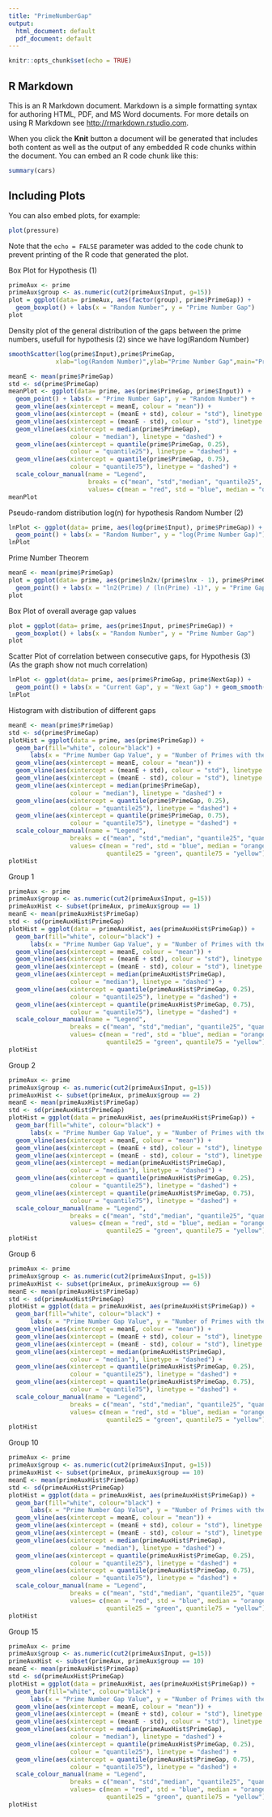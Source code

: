 ```yaml
---
title: "PrimeNumberGap"
output:
  html_document: default
  pdf_document: default
---
```


```r
knitr::opts_chunk$set(echo = TRUE)
```

## R Markdown

This is an R Markdown document. Markdown is a simple formatting syntax for authoring HTML, PDF, and MS Word documents. For more details on using R Markdown see <http://rmarkdown.rstudio.com>.

When you click the **Knit** button a document will be generated that includes both content as well as the output of any embedded R code chunks within the document. You can embed an R code chunk like this:

```r
summary(cars)
```

## Including Plots

You can also embed plots, for example:

```r
plot(pressure)
```

Note that the `echo = FALSE` parameter was added to the code chunk to prevent printing of the R code that generated the plot.

Box Plot for Hypothesis (1)

```r
primeAux <- prime
primeAux$group <- as.numeric(cut2(primeAux$Input, g=15))
plot = ggplot(data= primeAux, aes(factor(group), prime$PrimeGap)) +
  geom_boxplot() + labs(x = "Random Number", y = "Prime Number Gap") 
plot
```


Density plot of the general distribution of the gaps between the prime numbers, usefull for hypothesis (2) since we have log(Random Number)
```r
smoothScatter(log(prime$Input),prime$PrimeGap,
             xlab="log(Random Number)",ylab="Prime Number Gap",main="Prime Number Gap Density")
```

```r
meanE <- mean(prime$PrimeGap)
std <- sd(prime$PrimeGap)
meanPlot <- ggplot(data= prime, aes(prime$PrimeGap, prime$Input)) + 
  geom_point() + labs(x = "Prime Number Gap", y = "Random Number") +
  geom_vline(aes(xintercept = meanE, colour = "mean")) + 
  geom_vline(aes(xintercept = (meanE + std), colour = "std"), linetype = "dashed") + 
  geom_vline(aes(xintercept = (meanE - std), colour = "std"), linetype = "dashed") + 
  geom_vline(aes(xintercept = median(prime$PrimeGap), 
                 colour = "median"), linetype = "dashed") + 
  geom_vline(aes(xintercept = quantile(prime$PrimeGap, 0.25), 
                 colour = "quantile25"), linetype = "dashed") +
  geom_vline(aes(xintercept = quantile(prime$PrimeGap, 0.75), 
                 colour = "quantile75"), linetype = "dashed") +
  scale_colour_manual(name = "Legend", 
                      breaks = c("mean", "std","median", "quantile25", "quantile75"), 
                      values= c(mean = "red", std = "blue", median = "orange", quantile25 = "green", quantile75 = "yellow"))
meanPlot
```

Pseudo-random distribution log(n) for hypothesis Random Number (2)
```r
lnPlot <- ggplot(data= prime, aes(log(prime$Input), prime$PrimeGap)) + 
  geom_point() + labs(x = "Random Number", y = "log(Prime Number Gap)") + geom_smooth(method = "lm")
lnPlot
```

Prime Number Theorem
```r
meanE <- mean(prime$PrimeGap)
plot = ggplot(data= prime, aes(prime$ln2x/(prime$lnx - 1), prime$PrimeGap)) +
  geom_point() + labs(x = "ln2(Prime) / (ln(Prime) -1)", y = "Prime Gap") + geom_smooth()
plot
```

Box Plot of overall average gap values
```r
plot = ggplot(data= prime, aes(prime$Input, prime$PrimeGap)) +
  geom_boxplot() + labs(x = "Random Number", y = "Prime Number Gap") 
plot
```

Scatter Plot of correlation between consecutive gaps, for Hypothesis (3) (As the graph show not much correlation)
```r
lnPlot <- ggplot(data= prime, aes(prime$PrimeGap, prime$NextGap)) + 
  geom_point() + labs(x = "Current Gap", y = "Next Gap") + geom_smooth()
lnPlot
```

Histogram with distribution of different gaps
```r
meanE <- mean(prime$PrimeGap)
std <- sd(prime$PrimeGap)
plotHist = ggplot(data = prime, aes(prime$PrimeGap)) +
  geom_bar(fill="white", colour="black") + 
      labs(x = "Prime Number Gap Value", y = "Number of Primes with the same Gap") +
  geom_vline(aes(xintercept = meanE, colour = "mean")) + 
  geom_vline(aes(xintercept = (meanE + std), colour = "std"), linetype = "dashed") + 
  geom_vline(aes(xintercept = (meanE - std), colour = "std"), linetype = "dashed") + 
  geom_vline(aes(xintercept = median(prime$PrimeGap), 
                 colour = "median"), linetype = "dashed") + 
  geom_vline(aes(xintercept = quantile(prime$PrimeGap, 0.25), 
                 colour = "quantile25"), linetype = "dashed") +
  geom_vline(aes(xintercept = quantile(prime$PrimeGap, 0.75), 
                 colour = "quantile75"), linetype = "dashed") +
  scale_colour_manual(name = "Legend", 
                 breaks = c("mean", "std","median", "quantile25", "quantile75"), 
                 values= c(mean = "red", std = "blue", median = "orange", 
                           quantile25 = "green", quantile75 = "yellow"))
plotHist
```

Group 1
```r
primeAux <- prime
primeAux$group <- as.numeric(cut2(primeAux$Input, g=15))
primeAuxHist <- subset(primeAux, primeAux$group == 1)
meanE <- mean(primeAuxHist$PrimeGap)
std <- sd(primeAuxHist$PrimeGap)
plotHist = ggplot(data = primeAuxHist, aes(primeAuxHist$PrimeGap)) +
  geom_bar(fill="white", colour="black") + 
      labs(x = "Prime Number Gap Value", y = "Number of Primes with the same Gap") +
  geom_vline(aes(xintercept = meanE, colour = "mean")) + 
  geom_vline(aes(xintercept = (meanE + std), colour = "std"), linetype = "dashed") + 
  geom_vline(aes(xintercept = (meanE - std), colour = "std"), linetype = "dashed") + 
  geom_vline(aes(xintercept = median(primeAuxHist$PrimeGap), 
                 colour = "median"), linetype = "dashed") + 
  geom_vline(aes(xintercept = quantile(primeAuxHist$PrimeGap, 0.25), 
                 colour = "quantile25"), linetype = "dashed") +
  geom_vline(aes(xintercept = quantile(primeAuxHist$PrimeGap, 0.75), 
                 colour = "quantile75"), linetype = "dashed") +
  scale_colour_manual(name = "Legend", 
                 breaks = c("mean", "std","median", "quantile25", "quantile75"), 
                 values= c(mean = "red", std = "blue", median = "orange", 
                           quantile25 = "green", quantile75 = "yellow"))
plotHist
```

Group 2
```r
primeAux <- prime
primeAux$group <- as.numeric(cut2(primeAux$Input, g=15))
primeAuxHist <- subset(primeAux, primeAux$group == 2)
meanE <- mean(primeAuxHist$PrimeGap)
std <- sd(primeAuxHist$PrimeGap)
plotHist = ggplot(data = primeAuxHist, aes(primeAuxHist$PrimeGap)) +
  geom_bar(fill="white", colour="black") + 
      labs(x = "Prime Number Gap Value", y = "Number of Primes with the same Gap") +
  geom_vline(aes(xintercept = meanE, colour = "mean")) + 
  geom_vline(aes(xintercept = (meanE + std), colour = "std"), linetype = "dashed") + 
  geom_vline(aes(xintercept = (meanE - std), colour = "std"), linetype = "dashed") + 
  geom_vline(aes(xintercept = median(primeAuxHist$PrimeGap), 
                 colour = "median"), linetype = "dashed") + 
  geom_vline(aes(xintercept = quantile(primeAuxHist$PrimeGap, 0.25), 
                 colour = "quantile25"), linetype = "dashed") +
  geom_vline(aes(xintercept = quantile(primeAuxHist$PrimeGap, 0.75), 
                 colour = "quantile75"), linetype = "dashed") +
  scale_colour_manual(name = "Legend", 
                 breaks = c("mean", "std","median", "quantile25", "quantile75"), 
                 values= c(mean = "red", std = "blue", median = "orange", 
                           quantile25 = "green", quantile75 = "yellow"))
plotHist
```

Group 6
```r
primeAux <- prime
primeAux$group <- as.numeric(cut2(primeAux$Input, g=15))
primeAuxHist <- subset(primeAux, primeAux$group == 6)
meanE <- mean(primeAuxHist$PrimeGap)
std <- sd(primeAuxHist$PrimeGap)
plotHist = ggplot(data = primeAuxHist, aes(primeAuxHist$PrimeGap)) +
  geom_bar(fill="white", colour="black") + 
      labs(x = "Prime Number Gap Value", y = "Number of Primes with the same Gap") +
  geom_vline(aes(xintercept = meanE, colour = "mean")) + 
  geom_vline(aes(xintercept = (meanE + std), colour = "std"), linetype = "dashed") + 
  geom_vline(aes(xintercept = (meanE - std), colour = "std"), linetype = "dashed") + 
  geom_vline(aes(xintercept = median(primeAuxHist$PrimeGap), 
                 colour = "median"), linetype = "dashed") + 
  geom_vline(aes(xintercept = quantile(primeAuxHist$PrimeGap, 0.25), 
                 colour = "quantile25"), linetype = "dashed") +
  geom_vline(aes(xintercept = quantile(primeAuxHist$PrimeGap, 0.75), 
                 colour = "quantile75"), linetype = "dashed") +
  scale_colour_manual(name = "Legend", 
                 breaks = c("mean", "std","median", "quantile25", "quantile75"), 
                 values= c(mean = "red", std = "blue", median = "orange", 
                           quantile25 = "green", quantile75 = "yellow"))
plotHist
```

Group 10
```r
primeAux <- prime
primeAux$group <- as.numeric(cut2(primeAux$Input, g=15))
primeAuxHist <- subset(primeAux, primeAux$group == 10)
meanE <- mean(primeAuxHist$PrimeGap)
std <- sd(primeAuxHist$PrimeGap)
plotHist = ggplot(data = primeAuxHist, aes(primeAuxHist$PrimeGap)) +
  geom_bar(fill="white", colour="black") + 
      labs(x = "Prime Number Gap Value", y = "Number of Primes with the same Gap") +
  geom_vline(aes(xintercept = meanE, colour = "mean")) + 
  geom_vline(aes(xintercept = (meanE + std), colour = "std"), linetype = "dashed") + 
  geom_vline(aes(xintercept = (meanE - std), colour = "std"), linetype = "dashed") + 
  geom_vline(aes(xintercept = median(primeAuxHist$PrimeGap), 
                 colour = "median"), linetype = "dashed") + 
  geom_vline(aes(xintercept = quantile(primeAuxHist$PrimeGap, 0.25), 
                 colour = "quantile25"), linetype = "dashed") +
  geom_vline(aes(xintercept = quantile(primeAuxHist$PrimeGap, 0.75), 
                 colour = "quantile75"), linetype = "dashed") +
  scale_colour_manual(name = "Legend", 
                 breaks = c("mean", "std","median", "quantile25", "quantile75"), 
                 values= c(mean = "red", std = "blue", median = "orange", 
                           quantile25 = "green", quantile75 = "yellow"))
plotHist
```

Group 15
```r
primeAux <- prime
primeAux$group <- as.numeric(cut2(primeAux$Input, g=15))
primeAuxHist <- subset(primeAux, primeAux$group == 10)
meanE <- mean(primeAuxHist$PrimeGap)
std <- sd(primeAuxHist$PrimeGap)
plotHist = ggplot(data = primeAuxHist, aes(primeAuxHist$PrimeGap)) +
  geom_bar(fill="white", colour="black") + 
      labs(x = "Prime Number Gap Value", y = "Number of Primes with the same Gap") +
  geom_vline(aes(xintercept = meanE, colour = "mean")) + 
  geom_vline(aes(xintercept = (meanE + std), colour = "std"), linetype = "dashed") + 
  geom_vline(aes(xintercept = (meanE - std), colour = "std"), linetype = "dashed") + 
  geom_vline(aes(xintercept = median(primeAuxHist$PrimeGap), 
                 colour = "median"), linetype = "dashed") + 
  geom_vline(aes(xintercept = quantile(primeAuxHist$PrimeGap, 0.25), 
                 colour = "quantile25"), linetype = "dashed") +
  geom_vline(aes(xintercept = quantile(primeAuxHist$PrimeGap, 0.75), 
                 colour = "quantile75"), linetype = "dashed") +
  scale_colour_manual(name = "Legend", 
                 breaks = c("mean", "std","median", "quantile25", "quantile75"), 
                 values= c(mean = "red", std = "blue", median = "orange", 
                           quantile25 = "green", quantile75 = "yellow"))
plotHist
```




